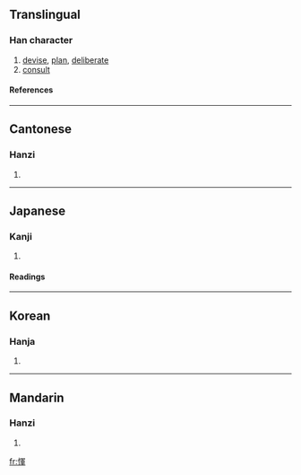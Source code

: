 {{see|恽}}

==Translingual==
===Han character===
{{Han char|rn=61|rad=心|as=09|sn=12|four=9705<sub>2</sub>|canj=心月十十 (PBJJ)}}
# [[devise]], [[plan]], [[deliberate]]
# [[consult]]
====References====
{{Han ref|kx=0392.250|dkj=10857|dj=0728.090|hdz=42331.100|uh=60F2|ud=24818|bh=D940|bd=55616}}
----
==Cantonese==
===Hanzi===
{{yue-hanzi|jyut=|y=wan6}}
# {{defn|Cantonese}}
----
==Japanese==
===Kanji===
{{ja-kanji|grade=|rs=心09}}
# {{defn|Japanese}} 
====Readings====
{{ja-readings|on=[[うん]] (un), [[きん]] (kin), [[ぎん]] (gin)|kun=[[あつい]] (atsui)}}
----
==Korean==
===Hanja===
{{ko-hanja|hangeul=운|eumhun=|rv=un|mr=un|y=wun}}
# {{defn|Korean}}
----
==Mandarin==
===Hanzi===
{{cmn-hanzi|sim=恽|pin=[[yùn]] ([[yun4]])|wg=yün<sup>4</sup>}}
# {{defn|Mandarin}}

[[fr:惲]]